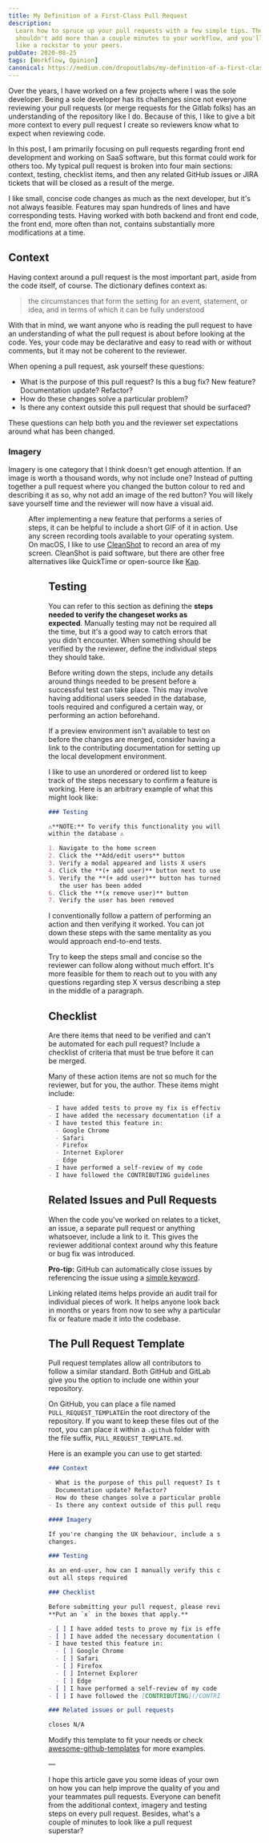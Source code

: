 ```yaml
---
title: My Definition of a First-Class Pull Request
description:
  Learn how to spruce up your pull requests with a few simple tips. These tips
  shouldn't add more than a couple minutes to your workflow, and you'll look
  like a rockstar to your peers.
pubDate: 2020-08-25
tags: [Workflow, Opinion]
canonical: https://medium.com/dropoutlabs/my-definition-of-a-first-class-pull-request-96094994e67d?source=friends_link&sk=8bf05b8be81b2664d138fdae50e9a967
---
```



Over the years, I have worked on a few projects where I was the sole developer.
Being a sole developer has its challenges since not everyone reviewing your pull
requests (or merge requests for the Gitlab folks) has an understanding of the
repository like I do. Because of this, I like to give a bit more context to
every pull request I create so reviewers know what to expect when reviewing
code.

In this post, I am primarily focusing on pull requests regarding front end
development and working on SaaS software, but this format could work for others
too. My typical pull request is broken into four main sections: context,
testing, checklist items, and then any related GitHub issues or JIRA tickets
that will be closed as a result of the merge.

I like small, concise code changes as much as the next developer, but it's not
always feasible. Features may span hundreds of lines and have corresponding
tests. Having worked with both backend and front end code, the front end, more
often than not, contains substantially more modifications at a time.

## Context

Having context around a pull request is the most important part, aside from the
code itself, of course. The dictionary defines context as:

> the circumstances that form the setting for an event, statement, or idea, and
> in terms of which it can be fully understood

With that in mind, we want anyone who is reading the pull request to have an
understanding of what the pull request is about before looking at the code. Yes,
your code may be declarative and easy to read with or without comments, but it
may not be coherent to the reviewer.

When opening a pull request, ask yourself these questions:

- What is the purpose of this pull request? Is this a bug fix? New feature?
  Documentation update? Refactor?
- How do these changes solve a particular problem?
- Is there any context outside this pull request that should be surfaced?

These questions can help both you and the reviewer set expectations around what
has been changed.

### Imagery

Imagery is one category that I think doesn't get enough attention. If an image
is worth a thousand words, why not include one? Instead of putting together a
pull request where you changed the button colour to red and describing it as so,
why not add an image of the red button? You will likely save yourself time and
the reviewer will now have a visual aid.

<Figure
  src="/blog/example.png"
  alt="An example screenshot which represents a small area of a user interface. In this instance,  when a user enables the redact on row level option, single row level redactions can be added to a policy."
/>

After implementing a new feature that performs a series of steps, it can be
helpful to include a short GIF of it in action. Use any screen recording tools
available to your operating system. On macOS, I like to use
[CleanShot](https://cleanshot.com) to record an area of my screen. CleanShot is
paid software, but there are other free alternatives like QuickTime or
open-source like [Kap](https://getkap.co).

<Figure
  src="/blog/example.gif"
  alt="An example GIF displaying a series of steps a user might take while interacting with a feature. In this instance, a user is interacting with a series of checkboxes and verifying an option to select all works as expected."
/>

## Testing

You can refer to this section as defining the **steps needed to verify the
changeset works as expected**. Manually testing may not be required all the
time, but it's a good way to catch errors that you didn't encounter. When
something should be verified by the reviewer, define the individual steps they
should take.

Before writing down the steps, include any details around things needed to be
present before a successful test can take place. This may involve having
additional users seeded in the database, tools required and configured a certain
way, or performing an action beforehand.

If a preview environment isn't available to test on before the changes are
merged, consider having a link to the contributing documentation for setting up
the local development environment.

I like to use an unordered or ordered list to keep track of the steps necessary
to confirm a feature is working. Here is an arbitrary example of what this might
look like:

```md
### Testing

⚠️**NOTE:** To verify this functionality you will need **at least two users**
within the database ⚠️

1. Navigate to the home screen
2. Click the **Add/edit users** button
3. Verify a modal appeared and lists X users
4. Click the **(+ add user)** button next to user one
5. Verify the **(+ add user)** button has turned to an **(x remove user)** and
   the user has been added
6. Click the **(x remove user)** button
7. Verify the user has been removed
```

I conventionally follow a pattern of performing an action and then verifying it
worked. You can jot down these steps with the same mentality as you would
approach end-to-end tests.

Try to keep the steps small and concise so the reviewer can follow along without
much effort. It's more feasible for them to reach out to you with any questions
regarding step X versus describing a step in the middle of a paragraph.

## Checklist

Are there items that need to be verified and can't be automated for each pull
request? Include a checklist of criteria that must be true before it can be
merged.

Many of these action items are not so much for the reviewer, but for you, the
author. These items might include:

```md
- I have added tests to prove my fix is effective or that my feature works
- I have added the necessary documentation (if appropriate)
- I have tested this feature in:
  - Google Chrome
  - Safari
  - Firefox
  - Internet Explorer
  - Edge
- I have performed a self-review of my code
- I have followed the CONTRIBUTING guidelines
```

## Related Issues and Pull Requests

When the code you've worked on relates to a ticket, an issue, a separate pull
request or anything whatsoever, include a link to it. This gives the reviewer
additional context around why this feature or bug fix was introduced.

**Pro-tip:** GitHub can automatically close issues by referencing the issue
using a
[simple keyword](https://docs.github.com/en/github/managing-your-work-on-github/linking-a-pull-request-to-an-issue#linking-a-pull-request-to-an-issue-using-a-keyword).

Linking related items helps provide an audit trail for individual pieces of
work. It helps anyone look back in months or years from now to see why a
particular fix or feature made it into the codebase.

## The Pull Request Template

Pull request templates allow all contributors to follow a similar standard. Both
GitHub and GitLab give you the option to include one within your repository.

On GitHub, you can place a file named `PULL_REQUEST_TEMPLATE`in the root
directory of the repository. If you want to keep these files out of the root,
you can place it within a `.github` folder with the file suffix,
`PULL_REQUEST_TEMPLATE.md`.

Here is an example you can use to get started:

```md
### Context

- What is the purpose of this pull request? Is this a bug fix? New feature?
  Documentation update? Refactor?
- How do these changes solve a particular problem?
- Is there any context outside of this pull request that should be surfaced?

#### Imagery

If you're changing the UX behaviour, include a screenshot or GIF of your
changes.

### Testing

As an end-user, how can I manually verify this code is working as expected? List
out all steps required

### Checklist

Before submitting your pull request, please review the following checklist.
**Put an `x` in the boxes that apply.**

- [ ] I have added tests to prove my fix is effective or that my feature works
- [ ] I have added the necessary documentation (if appropriate)
- I have tested this feature in:
  - [ ] Google Chrome
  - [ ] Safari
  - [ ] Firefox
  - [ ] Internet Explorer
  - [ ] Edge
- [ ] I have performed a self-review of my code
- [ ] I have followed the [CONTRIBUTING](/CONTRIBUTING.md) guidelines

### Related issues or pull requests

closes N/A
```

Modify this template to fit your needs or check
[awesome-github-templates](https://github.com/devspace/awesome-github-templates)
for more examples.

—

I hope this article gave you some ideas of your own on how you can help improve
the quality of you and your teammates pull requests. Everyone can benefit from
the additional context, imagery and testing steps on every pull request.
Besides, what's a couple of minutes to look like a pull request superstar?
